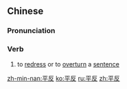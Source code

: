 ==Chinese==
{{zh-forms}}

===Pronunciation===
{{zh-pron
|m=píngfǎn
|c=ping4 fan2
|mn=pêng-hoán
|cat=v
}}

===Verb===
{{zh-verb}}

# to [[redress]] or to [[overturn]] a [[sentence]]
#: {{zh-x|'''平反''' 六四|vindicate the June 4 incident}}

[[zh-min-nan:平反]]
[[ko:平反]]
[[ru:平反]]
[[zh:平反]]